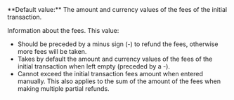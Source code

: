 
  

  
<ResponseField name="Fees" type="object">    
**Default value:** The amount and currency values of the fees of the initial transaction.

Information about the fees. This value:  
- Should be preceded by a minus sign (-) to refund the fees, otherwise more fees will be taken.  
- Takes by default the amount and currency values of the fees of the initial transaction when left empty (preceded by a -).  
- Cannot exceed the initial transaction fees amount when entered manually. This also applies to the sum of the amount of the fees when making multiple partial refunds.   

<Expandable title="properties">  
<Amount2Response />  
  
<Currency12Response />  
  

</Expandable> 
</ResponseField>